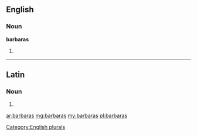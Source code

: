 ==English==

===Noun===
'''barbaras'''

# {{plural of|[[barbara]]}}

[[Category:English plurals]]

----

==Latin==

===Noun===
{{la-noun-form|barbarās}}

# {{inflection of|barbara|barbara|acc|p|lang=la}}

[[ar:barbaras]]
[[mg:barbaras]]
[[my:barbaras]]
[[pl:barbaras]]